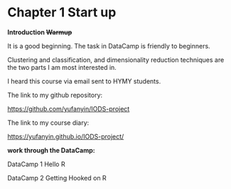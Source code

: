 
# Chapter 1 Start up

**Introduction ~~Warmup~~**

It is a good beginning. The task in DataCamp is friendly to beginners.

Clustering and classification, and dimensionality reduction techniques are the two parts I am most interested in.

I heard this course via email sent to HYMY students.

The link to my github repository:

<https://github.com/yufanyin/IODS-project>

The link to my course diary:

<https://yufanyin.github.io/IODS-project/>

**work through the DataCamp:**

DataCamp 1 Hello R

DataCamp 2 Getting Hooked on R
